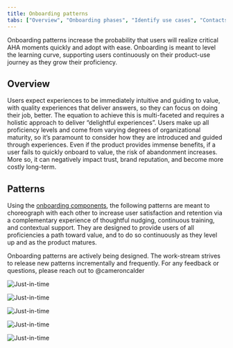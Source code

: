 ```yaml
---
title: Onboarding patterns
tabs: ["Overview", "Onboarding phases", "Identify use cases", "Contacts"]
---
```


<PageDescription>

Onboarding patterns increase the probability that users will realize critical AHA moments quickly and adopt with ease. Onboarding is meant to level the learning curve, supporting users continuously on their product-use journey as they grow their proficiency.

</PageDescription>

## Overview

Users expect experiences to be immediately intuitive and guiding to value, with quality experiences that deliver answers, so they can focus on doing their job, better. The equation to achieve this is multi-faceted and requires a holistic approach to deliver “delightful experiences”. Users make up all proficiency levels and come from varying degrees of organizational maturity, so it’s paramount to consider how they are introduced and guided through experiences. Even if the product provides immense benefits, if a user fails to quickly onboard to value, the risk of abandonment increases. More so, it can negatively impact trust, brand reputation, and become more costly long-term.

## Patterns

Using the [onboarding components](/components/onboarding/overview), the following patterns are meant to choreograph with each other to increase user satisfaction and retention via a complementary experience of thoughtful nudging, continuous training, and contextual support. They are designed to provide users of all proficiencies a path toward value, and to do so continuously as they level up and as the product matures. 

<InlineNotification>
Onboarding patterns are actively being designed. The work-stream strives to release new patterns incrementally and frequently. For any feedback or questions, please reach out to @cameroncalder
</InlineNotification>

<Row className="image-card-group">

<Column colMd={3} colLg={3} noGutterSm>

<ImageCard disabled aspectRatio="1:1" subTitle="Dec 2023" title="In-product orientation">

![Just-in-time](images/orientation-thumb.png)

</ImageCard>

<ImageCard disabled aspectRatio="1:1" subTitle="1Q 2024" title="Just-in-case access">

![Just-in-time](images/just-in-case-thumb.png)

</ImageCard>

</Column>

<Column colMd={3} colLg={3} noGutterSm>

<ImageCard disabled aspectRatio="1:1" subTitle="Jan 2024" title="Guided paths">

![Just-in-time](images/guided-paths-thumb.png)

</ImageCard>

<ImageCard disabled aspectRatio="1:1" subTitle="1H 2024" title="Courses and modules">

![Just-in-time](images/courses-thumb.png)

</ImageCard>

</Column>

<Column colMd={3} colLg={3} noGutterSm>

<ImageCard disabled aspectRatio="1:1" subTitle="1Q 2024" title="Just-in-time activation">

![Just-in-time](images/just-in-time-thumb.png)

</ImageCard>

</Column>

</Row>

